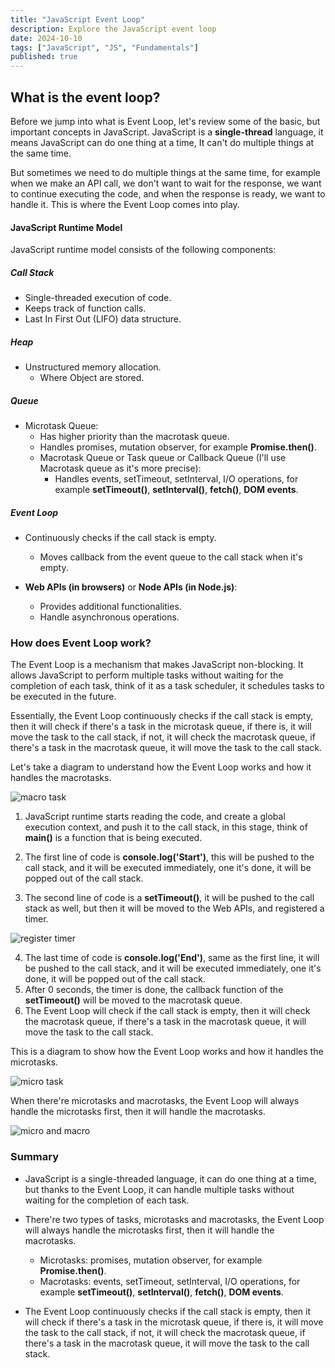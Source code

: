 ```yaml
---
title: "JavaScript Event Loop"
description: Explore the JavaScript event loop
date: 2024-10-10
tags: ["JavaScript", "JS", "Fundamentals"]
published: true
---
```


## What is the event loop?

Before we jump into what is Event Loop, let's review some of the basic, but important concepts in JavaScript.
JavaScript is a **single-thread** language, it means JavaScript can do one thing at a time, It can't do multiple things at the same time.

But sometimes we need to do multiple things at the same time, for example when we make an API call, we don't want to wait for the response, we want to continue executing the code, and when the response is ready, we want to handle it. This is where the Event Loop comes into play.

#### JavaScript Runtime Model

JavaScript runtime model consists of the following components:

##### Call Stack

- Single-threaded execution of code.
- Keeps track of function calls.
- Last In First Out (LIFO) data structure.

##### Heap

- Unstructured memory allocation.
  - Where Object are stored.

##### Queue

- Microtask Queue:
  - Has higher priority than the macrotask queue.
  - Handles promises, mutation observer, for example **Promise.then()**.
  - Macrotask Queue or Task queue or Callback Queue (I'll use Macrotask queue as it's more precise):
    - Handles events, setTimeout, setInterval, I/O operations, for example **setTimeout()**, **setInterval()**, **fetch()**, **DOM events**.

##### Event Loop

- Continuously checks if the call stack is empty.

  - Moves callback from the event queue to the call stack when it's empty.

- **Web APIs (in browsers)** or **Node APIs (in Node.js)**:
  - Provides additional functionalities.
  - Handle asynchronous operations.

### How does Event Loop work?

The Event Loop is a mechanism that makes JavaScript non-blocking. It allows JavaScript to perform multiple tasks without waiting for the completion of each task, think of it as a task scheduler, it schedules tasks to be executed in the future.

Essentially, the Event Loop continuously checks if the call stack is empty, then it will check if there's a task in the microtask queue, if there is, it will move the task to the call stack, if not, it will check the macrotask queue, if there's a task in the macrotask queue, it will move the task to the call stack.

Let's take a diagram to understand how the Event Loop works and how it handles the macrotasks.

<Image src="/static/macro.png" alt="macro task" width={1000} height={1000} />

1. JavaScript runtime starts reading the code, and create a global execution context, and push it to the call stack, in this stage, think of **main()** is a function that is being executed.

2. The first line of code is **console.log('Start')**, this will be pushed to the call stack, and it will be executed immediately, one it's done, it will be popped out of the call stack.
3. The second line of code is a **setTimeout()**, it will be pushed to the call stack as well, but then it will be moved to the Web APIs, and registered a timer.

<Image
  src="/static/register-timer.png"
  alt="register timer"
  width={1000}
  height={1000}
/>

4. The last time of code is **console.log('End')**, same as the first line, it will be pushed to the call stack, and it will be executed immediately, one it's done, it will be popped out of the call stack.
5. After 0 seconds, the timer is done, the callback function of the **setTimeout()** will be moved to the macrotask queue.
6. The Event Loop will check if the call stack is empty, then it will check the macrotask queue, if there's a task in the macrotask queue, it will move the task to the call stack.

This is a diagram to show how the Event Loop works and how it handles the microtasks.

<Image src="/static/micro.png" alt="micro task" width={1000} height={1000} />

When there're microtasks and macrotasks, the Event Loop will always handle the microtasks first, then it will handle the macrotasks.

<Image
  src="/static/micro-macro.png"
  alt="micro and macro"
  width={1000}
  height={1000}
/>

### Summary

- JavaScript is a single-threaded language, it can do one thing at a time, but thanks to the Event Loop, it can handle multiple tasks without waiting for the completion of each task.
- There're two types of tasks, microtasks and macrotasks, the Event Loop will always handle the microtasks first, then it will handle the macrotasks.

  - Microtasks: promises, mutation observer, for example **Promise.then()**.
  - Macrotasks: events, setTimeout, setInterval, I/O operations, for example **setTimeout()**, **setInterval()**, **fetch()**, **DOM events**.

- The Event Loop continuously checks if the call stack is empty, then it will check if there's a task in the microtask queue,
  if there is, it will move the task to the call stack, if not, it will check the macrotask queue, if there's a task in the macrotask queue, it will move the task to the call stack.
